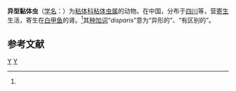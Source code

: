 {{Speciesbox
| taxon = Myxosoma disparis
| authority = Ma et Zhao, 1992<ref name='id9370'>{{cite web| url =http://www.bioinfo.cn/db05/BjdwSpecies.php?action=view&id=9370| title =异型粘体虫| work =《中国动物物种编目数据库》| publisher =中国科学院微生物研究所| author =中国科学院动物研究所| accessdate =2009-04-16| deadurl =yes| archiveurl =https://web.archive.org/web/20160305051401/http://www.bioinfo.cn/db05/BjdwSpecies.php?action=view&id=9370| archivedate =2016-03-05}}</ref>
}}

'''异型黏体虫'''（[[学名|学名]]：{{lang|la|''Myxosoma disparis''}}）为[[粘体科|粘体科]][[粘体虫属|粘体虫属]]的动物。在中国，分布于[[四川|四川]]等，营[[寄生|寄生]]生活，寄生在[[白甲鱼|白甲鱼]]的肾。<ref name='id9370'/>其[[种加词|种加词]]“''disparis''”意为“异形的”、“有区别的”。

== 参考文献 ==
{{reflist}}

{{Taxonbar}}

[[Category:粘体虫属|Y]]
[[Category:1992年描述的动物|Y]]


{{Cnidarian-stub}}
